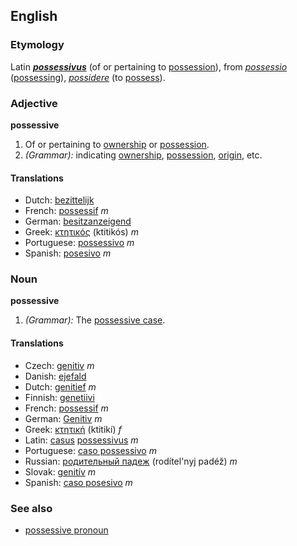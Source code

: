 ==English==
===Etymology===
Latin '''''[[possessivus]]''''' (of or pertaining to [[possession]]), from ''[[possessio]]'' ([[possessing]]), ''[[possidere]]'' (to [[possess]]).

===Adjective===
'''possessive'''
#Of or pertaining to [[ownership]] or [[possession]].
#''(Grammar):'' indicating [[ownership]], [[possession]], [[origin]], etc.

====Translations====
*Dutch: [[bezittelijk]]
*French: [[possessif]] ''m''
*German: [[besitzanzeigend]]
*Greek: [[κτητικός]] (ktitikós) ''m''
*Portuguese: [[possessivo]] ''m''
*Spanish: [[posesivo]] ''m''

===Noun===
'''possessive'''
#''(Grammar):'' The [[possessive case]].

====Translations====
*Czech: [[genitiv]] ''m''
*Danish: [[ejefald]]
*Dutch: [[genitief]] ''m''
*Finnish: [[genetiivi]]
*French: [[possessif]] ''m''
*German: [[Genitiv]] ''m''
*Greek: [[κτητική]] (ktitikí) ''f''
*Latin: [[casus]] [[possessivus]] ''m''
*Portuguese: [[caso possessivo]] ''m''
*Russian: [[рoдитeльный пaдeж]] (rodítel'nyj padéž) ''m''
*Slovak: [[genitív]] ''m''
*Spanish: [[caso posesivo]] ''m''

===See also===
*[[possessive pronoun]]